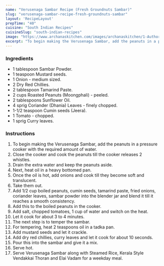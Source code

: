 ---
name: "Verusenaga Sambar Recipe (Fresh Groundnuts Sambar)"
slug: "verusenaga-sambar-recipe-fresh-groundnuts-sambar"
layout: 'RecipeLayout'
prepTime: "40"
cuisine: "South Indian Recipes"
cuisineSlug: "south-indian-recipes"
image: "https://www.archanaskitchen.com/images/archanaskitchen/1-Author/Madhuri_Aggarwal/Verusenaga_Sambar.jpg"
excerpt: "To begin making the Verusenaga Sambar, add the peanuts in a pressure cooker with the required amount of water"
---

### Ingredients

- 1 tablespoon Sambar Powder.
- 1 teaspoon Mustard seeds.
- 1 Onion - medium sized.
- 2 Dry Red Chillies.
- 2 tablespoon Tamarind Paste.
- 2 cups Roasted Peanuts (Moongphali) - peeled.
- 2 tablespoons Sunflower Oil.
- 4 sprig Coriander (Dhania) Leaves - finely chopped.
- 1-1/2 teaspoon Cumin seeds (Jeera).
- 1 Tomato - chopped.
- 1 sprig Curry leaves.

### Instructions

1. To begin making the Verusenaga Sambar, add the peanuts in a pressure cooker with the required amount of water.
1. Close the cooker and cook the peanuts till the cooker releases 2 whistles.
1. Drain the extra water and keep the peanuts aside.
1. Next, heat oil in a heavy bottomed pan.
1. Once the oil is hot, add onions and cook till they become soft and translucent.
1. Take them out.
1. Add 1/2 cup boiled peanuts, cumin seeds, tamarind paste, fried onions, coriander leaves, sambar powder into the blender jar and blend it till it reaches a smooth consistency.
1. Add this to the boiled peanuts in the cooker.
1. Add salt, chopped tomatoes, 1 cup of water and switch on the heat.
1. Let it cook for about 3 to 4 minutes.
1. The next step is to temper the sambar.
1. For tempering, heat 2 teaspoons oil in a tadka pan.
1. Add mustard seeds and let it crackle.
1. Add dry red chillies, curry leaves and let it cook for about 10 seconds.
1. Pour this into the sambar and give it a mix.
1. Serve hot.
1. Serve Verusenaga Sambar along with Steamed Rice, Kerala Style Vendakkai Thoran and Elai Vadam for a weekday meal.
